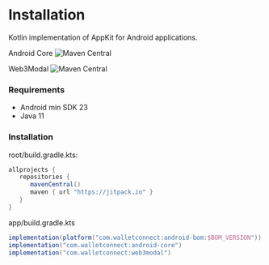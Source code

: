 # Installation

Kotlin implementation of AppKit for Android applications.

Android Core ![Maven Central](https://img.shields.io/maven-central/v/com.walletconnect/android-core)

Web3Modal ![Maven Central](https://img.shields.io/maven-central/v/com.walletconnect/web3modal)

### Requirements

- Android min SDK 23
- Java 11

### Installation

root/build.gradle.kts:

```gradle
allprojects {
   repositories {
      mavenCentral()
      maven { url "https://jitpack.io" }
   }
}
```

app/build.gradle.kts

```gradle
implementation(platform("com.walletconnect:android-bom:$BOM_VERSION"))
implementation("com.walletconnect:android-core")
implementation("com.walletconnect:web3modal")
```
